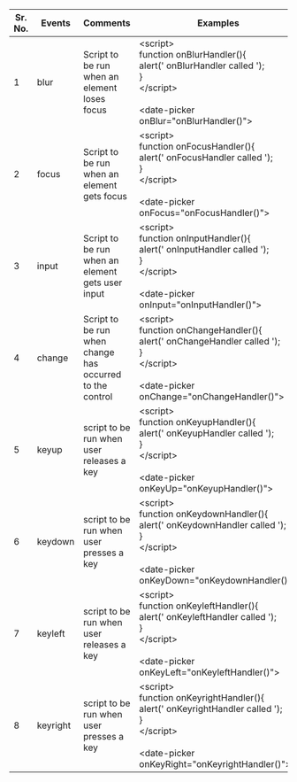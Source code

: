 
 
|Sr. No.|Events|Comments|Examples|
|--- |--- |--- |--- |
|1|blur| Script to be run when an element loses focus|&lt;script&gt;<br/>function onBlurHandler(){<br/>alert(' onBlurHandler called ');<br/>}<br/>&lt;/script&gt;<br/><br/>&lt;date-picker onBlur="onBlurHandler\(\)"&gt;|
|2|focus|Script to be run when an element gets focus|&lt;script&gt;<br/>function onFocusHandler(){<br/>alert(' onFocusHandler called ');<br/>}<br/>&lt;/script&gt;<br/><br/>&lt;date-picker onFocus="onFocusHandler\(\)"&gt;|
|3|input|Script to be run when an element gets user input|&lt;script&gt;<br/>function onInputHandler(){<br/>alert(' onInputHandler called ');<br/>}<br/>&lt;/script&gt;<br/><br/>&lt;date-picker onInput="onInputHandler\(\)"&gt;|
|4|change|Script to be run when change has occurred to the control|&lt;script&gt;<br/>function onChangeHandler(){<br/>alert(' onChangeHandler called ');<br/>}<br/>&lt;/script&gt;<br/><br/>&lt;date-picker onChange="onChangeHandler\(\)"&gt;|
|5|keyup|script to be run when user releases a key|&lt;script&gt;<br/>function onKeyupHandler(){<br/>alert(' onKeyupHandler called ');<br/>}<br/>&lt;/script&gt;<br/><br/>&lt;date-picker onKeyUp="onKeyupHandler\(\)"&gt;|
|6|keydown|script to be run when user presses a key|&lt;script&gt;<br/>function onKeydownHandler(){<br/>alert(' onKeydownHandler called ');<br/>}<br/>&lt;/script&gt;<br/><br/>&lt;date-picker onKeyDown="onKeydownHandler\(\)"&gt;|
|7|keyleft|script to be run when user releases a key|&lt;script&gt;<br/>function onKeyleftHandler(){<br/>alert(' onKeyleftHandler called ');<br/>}<br/>&lt;/script&gt;<br/><br/>&lt;date-picker onKeyLeft="onKeyleftHandler\(\)"&gt;|
|8|keyright|script to be run when user presses a key|&lt;script&gt;<br/>function onKeyrightHandler(){<br/>alert(' onKeyrightHandler called ');<br/>}<br/>&lt;/script&gt;<br/><br/>&lt;date-picker onKeyRight="onKeyrightHandler\(\)"&gt;|


